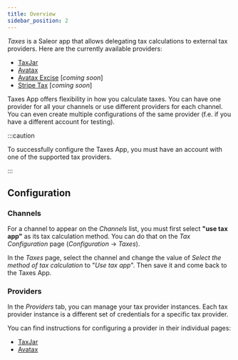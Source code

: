```yaml
---
title: Overview
sidebar_position: 2
---
```


_Taxes_ is a Saleor app that allows delegating tax calculations to external tax providers. Here are the currently available providers:

- [TaxJar](https://www.taxjar.com/)
- [Avatax](https://www.avalara.com/us/en/products/calculations.html)
- [Avatax Excise](https://developer.avalara.com/excise/) [_coming soon_]
- [Stripe Tax](https://stripe.com/tax) [_coming soon_]

Taxes App offers flexibility in how you calculate taxes. You can have one provider for all your channels or use different providers for each channel. You can even create multiple configurations of the same provider (f.e. if you have a different account for testing).

:::caution

To successfully configure the Taxes App, you must have an account with one of the supported tax providers.

:::

## Configuration

### Channels

For a channel to appear on the _Channels_ list, you must first select **"use tax app"** as its tax calculation method. You can do that on the _Tax Configuration_ page (_Configuration_ → _Taxes_).

In the _Taxes_ page, select the channel and change the value of _Select the method of tax calculation_ to "_Use tax app_". Then save it and come back to the Taxes App.

### Providers

In the _Providers_ tab, you can manage your tax provider instances. Each tax provider instance is a different set of credentials for a specific tax provider.

You can find instructions for configuring a provider in their individual pages:

- [TaxJar](taxjar)
- [Avatax](avatax)

